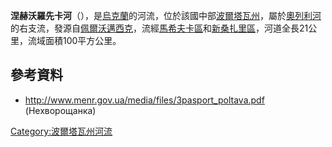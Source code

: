 '''涅赫沃羅先卡河'''（{{lang-uk|Нехворощанка}}），是[[烏克蘭|烏克蘭]]的河流，位於該國中部[[波爾塔瓦州|波爾塔瓦州]]，屬於[[奧列利河|奧列利河]]的右支流，發源自[[佩爾沃邁西克_(馬希夫卡區)|佩爾沃邁西克]]，流經[[馬希夫卡區|馬希夫卡區]]和[[新桑扎里區|新桑扎里區]]，河道全長21公里，流域面積100平方公里。

==參考資料==
* http://www.menr.gov.ua/media/files/3pasport_poltava.pdf{{dead link|date=2018年1月 |bot=InternetArchiveBot |fix-attempted=yes }} (Нехворощанка)

{{DEFAULTSORT:Нехворощанка}}
[[Category:波爾塔瓦州河流|Category:波爾塔瓦州河流]]


{{Ukraine-river-stub}}